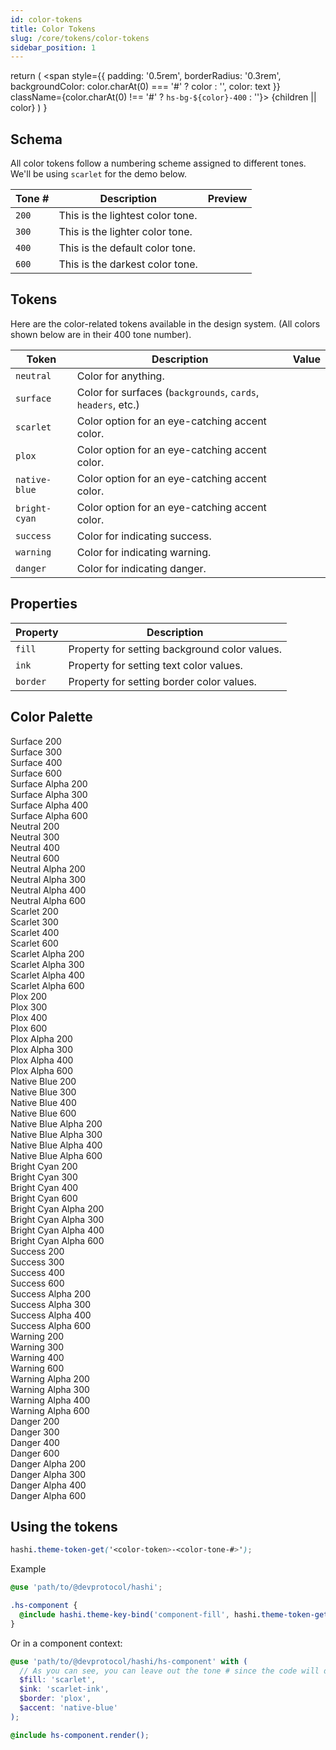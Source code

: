 ```yaml
---
id: color-tokens
title: Color Tokens
slug: /core/tokens/color-tokens
sidebar_position: 1
---
```


  return (
    <span
      style={{
        padding: '0.5rem',
        borderRadius: '0.3rem',
        backgroundColor: color.charAt(0) === '#' ? color : '',
        color: text
      }}
      className={color.charAt(0) !== '#' ? `hs-bg-${color}-400` : ''}>
        {children || color}
    </span>
  )
}

## Schema
All color tokens follow a numbering scheme assigned to different tones. We'll be using `scarlet` for the demo below.

| Tone # | Description                      | Preview                          |
|--------|----------------------------------|----------------------------------|
| `200`  | This is the lightest color tone. | <ColorPreview color="#ff7860" /> |
| `300`  | This is the lighter color tone.  | <ColorPreview color="#ff5a3d" /> |
| `400`  | This is the default color tone.  | <ColorPreview color="#ff3815" /> |
| `600`  | This is the darkest color tone.  | <ColorPreview color="#8f1803" /> |

## Tokens
Here are the color-related tokens available in the design system. (All colors shown below are in their 400 tone number).

| Token         | Description                                                  | Value                                            |
|---------------|--------------------------------------------------------------|--------------------------------------------------|
| `neutral`     | Color for anything.                                          | <ColorPreview color="neutral" text="#000" />     |
| `surface`     | Color for surfaces (`backgrounds`, `cards`, `headers`, etc.) | <ColorPreview color="surface" />                 |
| `scarlet`     | Color option for an eye-catching accent color.               | <ColorPreview color="scarlet" />                 |
| `plox`        | Color option for an eye-catching accent color.               | <ColorPreview color="plox" />                    |
| `native-blue` | Color option for an eye-catching accent color.               | <ColorPreview color="native-blue" />             |
| `bright-cyan` | Color option for an eye-catching accent color.               | <ColorPreview color="bright-cyan" text="#000" /> |
| `success`     | Color for indicating success.                                | <ColorPreview color="success" />                 |
| `warning`     | Color for indicating warning.                                | <ColorPreview color="warning" text="#000" />     |
| `danger`      | Color for indicating danger.                                 | <ColorPreview color="danger" />                  |

## Properties
| Property | Description                                   |
|----------|-----------------------------------------------|
| `fill`   | Property for setting background color values. |
| `ink`    | Property for setting text color values.       |
| `border` | Property for setting border color values.     |

## Color Palette
<section class="token-module">
  <div class="color-module">
    <div class="hs-bg-surface-200"><span>Surface 200</span></div>
    <div class="hs-bg-surface-300"><span>Surface 300</span></div>
    <div class="hs-bg-surface-400"><span>Surface 400</span></div>
    <div class="hs-bg-surface-600"><span>Surface 600</span></div>
    <div class="hs-bg-surface-alpha-200"><span>Surface Alpha 200</span></div>
    <div class="hs-bg-surface-alpha-300"><span>Surface Alpha 300</span></div>
    <div class="hs-bg-surface-alpha-400"><span>Surface Alpha 400</span></div>
    <div class="hs-bg-surface-alpha-600"><span>Surface Alpha 600</span></div>
  </div>
  <div class="color-module">
    <div class="hs-bg-neutral-200"><span>Neutral 200</span></div>
    <div class="hs-bg-neutral-300"><span>Neutral 300</span></div>
    <div class="hs-bg-neutral-400"><span>Neutral 400</span></div>
    <div class="hs-bg-neutral-600"><span>Neutral 600</span></div>
    <div class="hs-bg-neutral-alpha-200"><span>Neutral Alpha 200</span></div>
    <div class="hs-bg-neutral-alpha-300"><span>Neutral Alpha 300</span></div>
    <div class="hs-bg-neutral-alpha-400"><span>Neutral Alpha 400</span></div>
    <div class="hs-bg-neutral-alpha-600"><span>Neutral Alpha 600</span></div>
  </div>
  <div class="color-module">
    <div class="hs-bg-scarlet-200"><span>Scarlet 200</span></div>
    <div class="hs-bg-scarlet-300"><span>Scarlet 300</span></div>
    <div class="hs-bg-scarlet-400"><span>Scarlet 400</span></div>
    <div class="hs-bg-scarlet-600"><span>Scarlet 600</span></div>
    <div class="hs-bg-scarlet-alpha-200"><span>Scarlet Alpha 200</span></div>
    <div class="hs-bg-scarlet-alpha-300"><span>Scarlet Alpha 300</span></div>
    <div class="hs-bg-scarlet-alpha-400"><span>Scarlet Alpha 400</span></div>
    <div class="hs-bg-scarlet-alpha-600"><span>Scarlet Alpha 600</span></div>
  </div>
  <div class="color-module">
    <div class="hs-bg-plox-200"><span>Plox 200</span></div>
    <div class="hs-bg-plox-300"><span>Plox 300</span></div>
    <div class="hs-bg-plox-400"><span>Plox 400</span></div>
    <div class="hs-bg-plox-600"><span>Plox 600</span></div>
    <div class="hs-bg-plox-alpha-200"><span>Plox Alpha 200</span></div>
    <div class="hs-bg-plox-alpha-300"><span>Plox Alpha 300</span></div>
    <div class="hs-bg-plox-alpha-400"><span>Plox Alpha 400</span></div>
    <div class="hs-bg-plox-alpha-600"><span>Plox Alpha 600</span></div>
  </div>
  <div class="color-module">
    <div class="hs-bg-native-blue-200"><span>Native Blue 200</span></div>
    <div class="hs-bg-native-blue-300"><span>Native Blue 300</span></div>
    <div class="hs-bg-native-blue-400"><span>Native Blue 400</span></div>
    <div class="hs-bg-native-blue-600"><span>Native Blue 600</span></div>
    <div class="hs-bg-native-blue-alpha-200"><span>Native Blue Alpha 200</span></div>
    <div class="hs-bg-native-blue-alpha-300"><span>Native Blue Alpha 300</span></div>
    <div class="hs-bg-native-blue-alpha-400"><span>Native Blue Alpha 400</span></div>
    <div class="hs-bg-native-blue-alpha-600"><span>Native Blue Alpha 600</span></div>
  </div>
  <div class="color-module">
    <div class="hs-bg-bright-cyan-200"><span>Bright Cyan 200</span></div>
    <div class="hs-bg-bright-cyan-300"><span>Bright Cyan 300</span></div>
    <div class="hs-bg-bright-cyan-400"><span>Bright Cyan 400</span></div>
    <div class="hs-bg-bright-cyan-600"><span>Bright Cyan 600</span></div>
    <div class="hs-bg-bright-cyan-alpha-200"><span>Bright Cyan Alpha 200</span></div>
    <div class="hs-bg-bright-cyan-alpha-300"><span>Bright Cyan Alpha 300</span></div>
    <div class="hs-bg-bright-cyan-alpha-400"><span>Bright Cyan Alpha 400</span></div>
    <div class="hs-bg-bright-cyan-alpha-600"><span>Bright Cyan Alpha 600</span></div>
  </div>
  <div class="color-module">
    <div class="hs-bg-success-200"><span>Success 200</span></div>
    <div class="hs-bg-success-300"><span>Success 300</span></div>
    <div class="hs-bg-success-400"><span>Success 400</span></div>
    <div class="hs-bg-success-600"><span>Success 600</span></div>
    <div class="hs-bg-success-alpha-200"><span>Success Alpha 200</span></div>
    <div class="hs-bg-success-alpha-300"><span>Success Alpha 300</span></div>
    <div class="hs-bg-success-alpha-400"><span>Success Alpha 400</span></div>
    <div class="hs-bg-success-alpha-600"><span>Success Alpha 600</span></div>
  </div>
  <div class="color-module">
    <div class="hs-bg-warning-200"><span>Warning 200</span></div>
    <div class="hs-bg-warning-300"><span>Warning 300</span></div>
    <div class="hs-bg-warning-400"><span>Warning 400</span></div>
    <div class="hs-bg-warning-600"><span>Warning 600</span></div>
    <div class="hs-bg-warning-alpha-200"><span>Warning Alpha 200</span></div>
    <div class="hs-bg-warning-alpha-300"><span>Warning Alpha 300</span></div>
    <div class="hs-bg-warning-alpha-400"><span>Warning Alpha 400</span></div>
    <div class="hs-bg-warning-alpha-600"><span>Warning Alpha 600</span></div>
  </div>
  <div class="color-module">
    <div class="hs-bg-danger-200"><span>Danger 200</span></div>
    <div class="hs-bg-danger-300"><span>Danger 300</span></div>
    <div class="hs-bg-danger-400"><span>Danger 400</span></div>
    <div class="hs-bg-danger-600"><span>Danger 600</span></div>
    <div class="hs-bg-danger-alpha-200"><span>Danger Alpha 200</span></div>
    <div class="hs-bg-danger-alpha-300"><span>Danger Alpha 300</span></div>
    <div class="hs-bg-danger-alpha-400"><span>Danger Alpha 400</span></div>
    <div class="hs-bg-danger-alpha-600"><span>Danger Alpha 600</span></div>
  </div>
</section>

## Using the tokens
```scss
hashi.theme-token-get('<color-token>-<color-tone-#>');
```
Example
```scss
@use 'path/to/@devprotocol/hashi';

.hs-component {
  @include hashi.theme-key-bind('component-fill', hashi.theme-token-get('scarlet-300'));
}
```
Or in a component context:
```scss
@use 'path/to/@devprotocol/hashi/hs-component' with (
  // As you can see, you can leave out the tone # since the code will do the picking for you.
  $fill: 'scarlet',
  $ink: 'scarlet-ink',
  $border: 'plox',
  $accent: 'native-blue'
);

@include hs-component.render();
```
